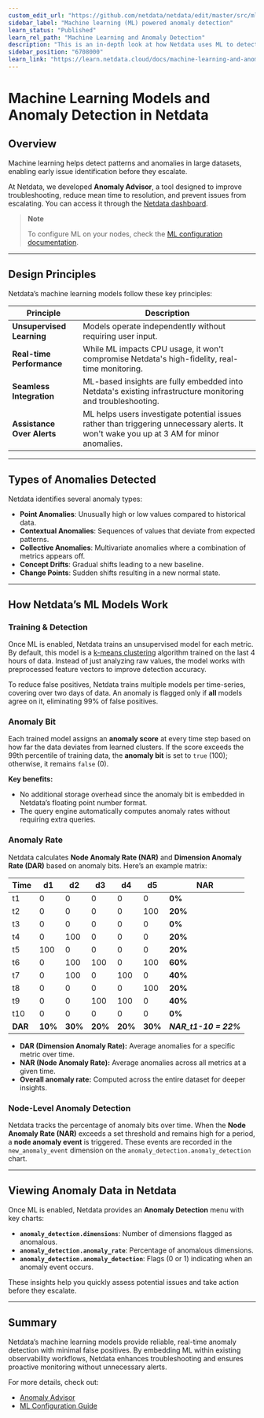 ```yaml
---
custom_edit_url: "https://github.com/netdata/netdata/edit/master/src/ml/README.md"
sidebar_label: "Machine learning (ML) powered anomaly detection"
learn_status: "Published"
learn_rel_path: "Machine Learning and Anomaly Detection"
description: "This is an in-depth look at how Netdata uses ML to detect anomalies."
sidebar_position: "6708000"
learn_link: "https://learn.netdata.cloud/docs/machine-learning-and-anomaly-detection/machine-learning-(ml)-powered-anomaly-detection"
---
```


# Machine Learning Models and Anomaly Detection in Netdata

## Overview

Machine learning helps detect patterns and anomalies in large datasets, enabling early issue identification before they escalate.

At Netdata, we developed **Anomaly Advisor**, a tool designed to improve troubleshooting, reduce mean time to resolution, and prevent issues from escalating. You can access it through the [Netdata dashboard](/docs/dashboards-and-charts/README.md).

> **Note**
>
> To configure ML on your nodes, check the [ML configuration documentation](/src/ml/ml-configuration.md).

---

## Design Principles

Netdata’s machine learning models follow these key principles:

| Principle                  | Description                                                                                                                              |
|----------------------------|------------------------------------------------------------------------------------------------------------------------------------------|
| **Unsupervised Learning**  | Models operate independently without requiring user input.                                                                               |
| **Real-time Performance**  | While ML impacts CPU usage, it won't compromise Netdata's high-fidelity, real-time monitoring.                                           |
| **Seamless Integration**   | ML-based insights are fully embedded into Netdata's existing infrastructure monitoring and troubleshooting.                              |
| **Assistance Over Alerts** | ML helps users investigate potential issues rather than triggering unnecessary alerts. It won't wake you up at 3 AM for minor anomalies. |

---

## Types of Anomalies Detected

Netdata identifies several anomaly types:

- **Point Anomalies**: Unusually high or low values compared to historical data.
- **Contextual Anomalies**: Sequences of values that deviate from expected patterns.
- **Collective Anomalies**: Multivariate anomalies where a combination of metrics appears off.
- **Concept Drifts**: Gradual shifts leading to a new baseline.
- **Change Points**: Sudden shifts resulting in a new normal state.

---

## How Netdata’s ML Models Work

### Training & Detection

Once ML is enabled, Netdata trains an unsupervised model for each metric. By default, this model is a [k-means clustering](https://en.wikipedia.org/wiki/K-means_clustering) algorithm trained on the last 4 hours of data. Instead of just analyzing raw values, the model works with preprocessed feature vectors to improve detection accuracy.

To reduce false positives, Netdata trains multiple models per time-series, covering over two days of data. An anomaly is flagged only if **all** models agree on it, eliminating 99% of false positives.

### Anomaly Bit

Each trained model assigns an **anomaly score** at every time step based on how far the data deviates from learned clusters. If the score exceeds the 99th percentile of training data, the **anomaly bit** is set to `true` (100); otherwise, it remains `false` (0).

**Key benefits:**

- No additional storage overhead since the anomaly bit is embedded in Netdata’s floating point number format.
- The query engine automatically computes anomaly rates without requiring extra queries.

### Anomaly Rate

Netdata calculates **Node Anomaly Rate (NAR)** and **Dimension Anomaly Rate (DAR)** based on anomaly bits. Here’s an example matrix:

| Time    | d1      | d2      | d3      | d4      | d5      | **NAR**               |
|---------|---------|---------|---------|---------|---------|-----------------------|
| t1      | 0       | 0       | 0       | 0       | 0       | **0%**                |
| t2      | 0       | 0       | 0       | 0       | 100     | **20%**               |
| t3      | 0       | 0       | 0       | 0       | 0       | **0%**                |
| t4      | 0       | 100     | 0       | 0       | 0       | **20%**               |
| t5      | 100     | 0       | 0       | 0       | 0       | **20%**               |
| t6      | 0       | 100     | 100     | 0       | 100     | **60%**               |
| t7      | 0       | 100     | 0       | 100     | 0       | **40%**               |
| t8      | 0       | 0       | 0       | 0       | 100     | **20%**               |
| t9      | 0       | 0       | 100     | 100     | 0       | **40%**               |
| t10     | 0       | 0       | 0       | 0       | 0       | **0%**                |
| **DAR** | **10%** | **30%** | **20%** | **20%** | **30%** | **_NAR_t1-10 = 22%_** |

- **DAR (Dimension Anomaly Rate):** Average anomalies for a specific metric over time.
- **NAR (Node Anomaly Rate):** Average anomalies across all metrics at a given time.
- **Overall anomaly rate:** Computed across the entire dataset for deeper insights.

### Node-Level Anomaly Detection

Netdata tracks the percentage of anomaly bits over time. When the **Node Anomaly Rate (NAR)** exceeds a set threshold and remains high for a period, a **node anomaly event** is triggered. These events are recorded in the `new_anomaly_event` dimension on the `anomaly_detection.anomaly_detection` chart.

---

## Viewing Anomaly Data in Netdata

Once ML is enabled, Netdata provides an **Anomaly Detection** menu with key charts:

- **`anomaly_detection.dimensions`**: Number of dimensions flagged as anomalous.
- **`anomaly_detection.anomaly_rate`**: Percentage of anomalous dimensions.
- **`anomaly_detection.anomaly_detection`**: Flags (0 or 1) indicating when an anomaly event occurs.

These insights help you quickly assess potential issues and take action before they escalate.

---

## Summary

Netdata’s machine learning models provide reliable, real-time anomaly detection with minimal false positives. By embedding ML within existing observability workflows, Netdata enhances troubleshooting and ensures proactive monitoring without unnecessary alerts.

For more details, check out:

- [Anomaly Advisor](/docs/dashboards-and-charts/anomaly-advisor-tab.md)
- [ML Configuration Guide](/src/ml/ml-configuration.md)
